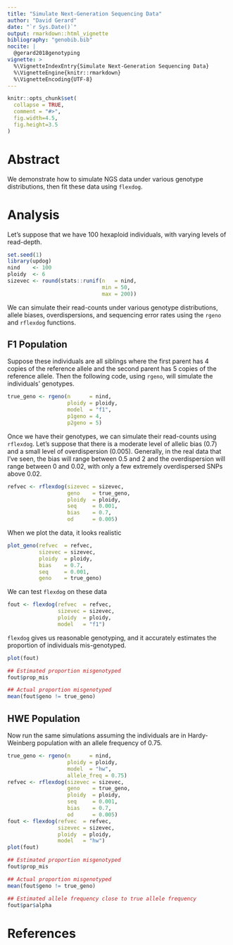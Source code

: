 ```yaml
---
title: "Simulate Next-Generation Sequencing Data"
author: "David Gerard"
date: "`r Sys.Date()`"
output: rmarkdown::html_vignette
bibliography: "genobib.bib"
nocite: |
  @gerard2018genotyping
vignette: >
  %\VignetteIndexEntry{Simulate Next-Generation Sequencing Data}
  %\VignetteEngine{knitr::rmarkdown}
  %\VignetteEncoding{UTF-8}
---
```


```r
knitr::opts_chunk$set(
  collapse = TRUE,
  comment = "#>",
  fig.width=4.5, 
  fig.height=3.5
)
```

# Abstract

We demonstrate how to simulate NGS data under various genotype distributions, then fit these data using `flexdog`.

# Analysis

Let's suppose that we have 100 hexaploid individuals, with varying levels of read-depth.
```r
set.seed(1)
library(updog)
nind    <- 100
ploidy  <- 6
sizevec <- round(stats::runif(n   = nind, 
                              min = 50, 
                              max = 200))
```

We can simulate their read-counts under various genotype distributions, allele biases, overdispersions, and sequencing error rates using the `rgeno` and `rflexdog` functions.

## F1 Population

Suppose these individuals are all siblings where the first parent has 4 copies of the reference allele and the second parent has 5 copies of the reference allele. Then the following code, using `rgeno`, will simulate the individuals' genotypes.
```r
true_geno <- rgeno(n      = nind, 
                   ploidy = ploidy,
                   model  = "f1", 
                   p1geno = 4,
                   p2geno = 5)
```

Once we have their genotypes, we can simulate their read-counts using `rflexdog`. Let's suppose that there is a moderate level of allelic bias (0.7) and a small level of overdispersion (0.005). Generally, in the real data that I've seen, the bias will range between 0.5 and 2 and the overdispersion will range between 0 and 0.02, with only a few extremely overdispersed SNPs above 0.02.

```r
refvec <- rflexdog(sizevec = sizevec, 
                   geno    = true_geno, 
                   ploidy  = ploidy, 
                   seq     = 0.001, 
                   bias    = 0.7, 
                   od      = 0.005)
```

When we plot the data, it looks realistic
```r
plot_geno(refvec  = refvec, 
          sizevec = sizevec, 
          ploidy  = ploidy, 
          bias    = 0.7, 
          seq     = 0.001,
          geno    = true_geno)
```

We can test `flexdog` on these data
```r
fout <- flexdog(refvec  = refvec, 
                sizevec = sizevec, 
                ploidy  = ploidy, 
                model   = "f1")
```

`flexdog` gives us reasonable genotyping, and it accurately estimates the proportion of individuals mis-genotyped.
```r
plot(fout)

## Estimated proportion misgenotyped
fout$prop_mis

## Actual proportion misgenotyped
mean(fout$geno != true_geno)
```

## HWE Population

Now run the same simulations assuming the individuals are in Hardy-Weinberg population with an allele frequency of 0.75.

```r
true_geno <- rgeno(n      = nind,
                   ploidy = ploidy,
                   model  = "hw", 
                   allele_freq = 0.75)
refvec <- rflexdog(sizevec = sizevec, 
                   geno    = true_geno, 
                   ploidy  = ploidy, 
                   seq     = 0.001, 
                   bias    = 0.7, 
                   od      = 0.005)
fout <- flexdog(refvec  = refvec, 
                sizevec = sizevec, 
                ploidy  = ploidy, 
                model   = "hw")
plot(fout)

## Estimated proportion misgenotyped
fout$prop_mis

## Actual proportion misgenotyped
mean(fout$geno != true_geno)

## Estimated allele frequency close to true allele frequency
fout$par$alpha
```

# References



